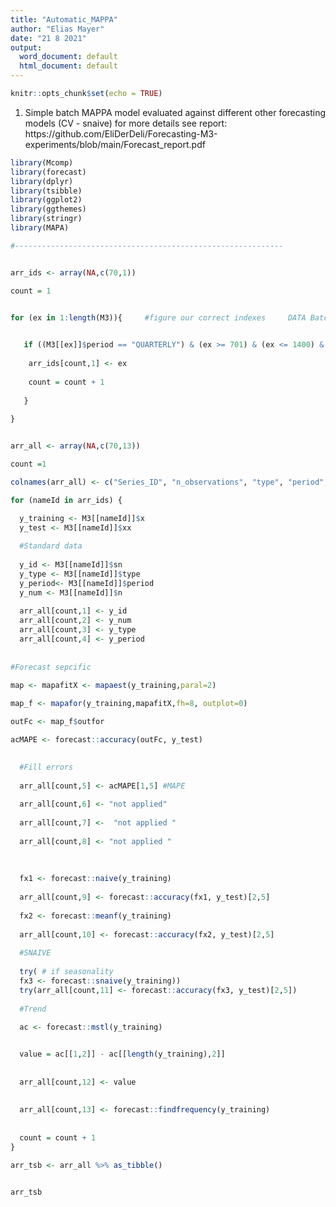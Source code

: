 ```yaml
---
title: "Automatic_MAPPA"
author: "Elias Mayer"
date: "21 8 2021"
output:
  word_document: default
  html_document: default
---
```


```r
knitr::opts_chunk$set(echo = TRUE)
```

1. Simple batch MAPPA model evaluated against different other forecasting models (CV - snaive) for more details see report: https://github.com/EliDerDeli/Forecasting-M3-experiments/blob/main/Forecast_report.pdf 

```r
library(Mcomp)
library(forecast)
library(dplyr)
library(tsibble)
library(ggplot2)
library(ggthemes)
library(stringr)
library(MAPA)

#------------------------------------------------------------


arr_ids <- array(NA,c(70,1))

count = 1 


for (ex in 1:length(M3)){     #figure our correct indexes     DATA Batch
    

   if ((M3[[ex]]$period == "QUARTERLY") & (ex >= 701) & (ex <= 1400) & (ex %% 10 == 2)) {
     
    arr_ids[count,1] <- ex
       
    count = count + 1
    
   }
  
}


arr_all <- array(NA,c(70,13))

count =1 

colnames(arr_all) <- c("Series_ID", "n_observations", "type", "period", "MAPE_MAPA", "MASE_MAPA", "not in use", "not in us", "MAPE_NAIVE", "MAPE_MEAN", "MAPE_SNAIVE", "Trend","Seasonality")

for (nameId in arr_ids) {

  y_training <- M3[[nameId]]$x  
  y_test <- M3[[nameId]]$xx
  
  #Standard data
  
  y_id <- M3[[nameId]]$sn
  y_type <- M3[[nameId]]$type
  y_period<- M3[[nameId]]$period
  y_num <- M3[[nameId]]$n
  
  arr_all[count,1] <- y_id
  arr_all[count,2] <- y_num
  arr_all[count,3] <- y_type
  arr_all[count,4] <- y_period
  
  
#Forecast sepcific 
  
map <- mapafitX <- mapaest(y_training,paral=2)

map_f <- mapafor(y_training,mapafitX,fh=8, outplot=0)   

outFc <- map_f$outfor

acMAPE <- forecast::accuracy(outFc, y_test)
  

  #Fill errors
  
  arr_all[count,5] <- acMAPE[1,5] #MAPE
  
  arr_all[count,6] <- "not applied"
  
  arr_all[count,7] <-  "not applied " 
  
  arr_all[count,8] <- "not applied "
  
  
  
  fx1 <- forecast::naive(y_training)
  
  arr_all[count,9] <- forecast::accuracy(fx1, y_test)[2,5]
  
  fx2 <- forecast::meanf(y_training)
  
  arr_all[count,10] <- forecast::accuracy(fx2, y_test)[2,5]
  
  #SNAIVE 
  
  try( # if seasonality 
  fx3 <- forecast::snaive(y_training))
  try(arr_all[count,11] <- forecast::accuracy(fx3, y_test)[2,5])
 
  #Trend
  
  ac <- forecast::mstl(y_training) 


  value = ac[[1,2]] - ac[[length(y_training),2]] 
  
    
  arr_all[count,12] <- value
  
  
  arr_all[count,13] <- forecast::findfrequency(y_training)
  
  
  count = count + 1
}
```



```r


arr_tsb <- arr_all %>% as_tibble() 


arr_tsb

```


